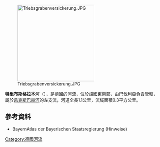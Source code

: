 {{Onesource|time=2020-09-05T07:23:29+00:00}}
{{Coord|50|1|22.36|N|9|4|6.33|E|display=title}}
[[Image:Triebsgrabenversickerung.JPG|250px]]

'''特里布斯格拉本河'''（{{lang-de|Triebsgraben}}），是[[德國|德國]]的河流，位於該國東南部，由[[巴伐利亞|巴伐利亞]]負責管轄，屬於[[呂克斯巴赫河_(哈格拉本河支流)|呂克斯巴赫河]]的左支流，河道全長1.1公里，流域面積0.3平方公里。

==參考資料==
* BayernAtlas der Bayerischen Staatsregierung (Hinweise)

{{Germany-geo-stub}}
[[Category:德國河流|Category:德國河流]]